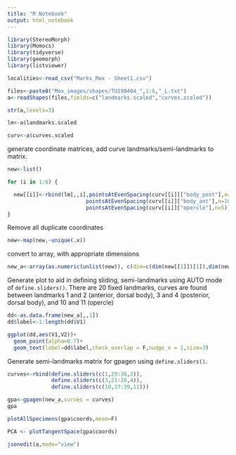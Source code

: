 ```yaml
---
title: "R Notebook"
output: html_notebook
---
```

```r
library(StereoMorph)
library(Momocs)
library(tidyverse)
library(geomorph)
library(listviewer)
```

```r
localities<-read_csv("Marks_Mox - Sheet1.csv")
```

```r
files<-paste0("Mox_images/shapes/TU198404_",1:6,"_L.txt")
a<-readShapes(files,fields=c("landmarks.scaled","curves.scaled"))
```

```r
str(a,levels=3)
```

```r
lm<-a$landmarks.scaled
```

```r
curv<-a$curves.scaled
```

generate coordinate matrices, add curve landmarks/semi-landmarks to matrix. 
```r
new<-list()

for (i in 1:6) {

  new[[i]]<-rbind(lm[,,i],pointsAtEvenSpacing(curv[[i]]["body_post"],n=10), 
                         pointsAtEvenSpacing(curv[[i]]["body_ant"],n=10),
                         pointsAtEvenSpacing(curv[[i]]["opercle"],n=5))
}


```


Remove all duplicate coordinates

```r
new<-map(new,~unique(.x))

```

convert to array, with appropriate dimensions
```r

new_a<-array(as.numeric(unlist(new)), c(dim=c(dim(new[[1]])[1]),dim(new[[1]])[2], length(new))) # number landmarks, x/y, number of spms
```

Generate plot to aid in defining sliding, semi-landmarks using AUTO mode of `define.sliders()`. There are 20 fixed landmarks, curves are found between landmarks 1 and 2 (anterior, dorsal body), 3 and 4 (posterior, dorsal body), and 10 and 11 (opercle) 

```r
dd<-as.data.frame(new_a[,,1])
dd$label<-1:length(dd$V1)

ggplot(dd,aes(V1,V2))+
  geom_point(alpha=0.7)+
  geom_text(label=dd$label,check_overlap = F,nudge_x = 1,size=3)
```

Generate semi-landmarks matrix for gpagen using `define.sliders()`. 
```r
curves<-rbind(define.sliders(c(1,29:36,2)),
              define.sliders(c(3,21:28,4)),
              define.sliders(c(10,37:39,11)))
```

```r
gpa<-gpagen(new_a,curves = curves)
gpa
```
```r
plotAllSpecimens(gpa$coords,mean=F)
```
```r
PCA <- plotTangentSpace(gpa$coords)

```


```r
jsonedit(a,mode="view")
```








